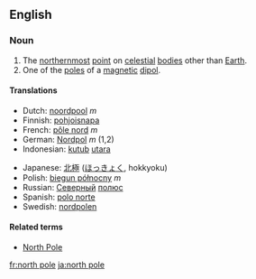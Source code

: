 ==English==

=== Noun ===
{{en-noun|north pole|north poles}}
#The [[northernmost]] [[point]] on [[celestial]] [[body|bodies]] other than [[Earth]].
#One of the [[pole]]s of a [[magnetic]] [[dipol]].

==== Translations ====
{{top}}
*Dutch: [[noordpool]] ''m''
*Finnish: [[pohjoisnapa]]
*French: [[pôle nord]] ''m''
*German: [[Nordpol]] ''m'' (1,2)
*Indonesian: [[kutub]] [[utara]]
{{mid}}
*Japanese: [[北極]] ([[ほっきょく]], hokkyoku)
*Polish: [[biegun północny]] ''m''
*Russian: [[Северный]] [[полюс]]
*Spanish: [[polo norte]] '' ''
*Swedish: [[nordpolen]]
{{bottom}}

====Related terms====
*[[North Pole]]

[[fr:north pole]]
[[ja:north pole]]